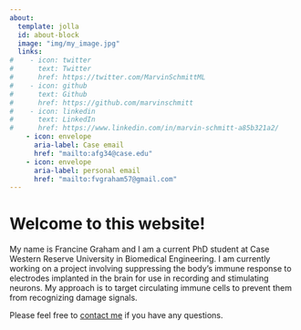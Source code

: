 ---
about:
  template: jolla
  id: about-block
  image: "img/my_image.jpg"
  links:
#    - icon: twitter
#      text: Twitter
#      href: https://twitter.com/MarvinSchmittML
#    - icon: github
#      text: Github
#      href: https://github.com/marvinschmitt
#    - icon: linkedin
#      text: LinkedIn
#      href: https://www.linkedin.com/in/marvin-schmitt-a85b321a2/
    - icon: envelope
      aria-label: Case email
      href: "mailto:afg34@case.edu"
    - icon: envelope
      aria-label: personal email
      href: "mailto:fvgraham57@gmail.com"  
---

::: {#about-block}
:::

# Welcome to this website!

My name is Francine Graham and I am a current PhD student at Case Western Reserve University in Biomedical Engineering. I am currently working on a project involving suppressing the body's immune response to electrodes implanted in the brain for use in recording and stimulating neurons. My approach is to target circulating immune cells to prevent them from recognizing damage signals.

Please feel free to [contact me](mailto:afg34@case.edu) if you have any questions.
